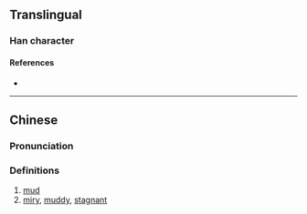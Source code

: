 {{character info/new}}
==Translingual==

===Han character===
{{Han char|rn=85|rad=水|as=12|sn=15|four=|canj=EJPB|ids=⿰氵甯}}

====References====
* {{Han ref|kx=0652.321|hdz=31747.141|uh=6F9D|ud=28573}}

----

==Chinese==
{{zh-forms}}

===Pronunciation===
{{zh-pron
|m=nìng
|c=ning6,ling6
|mc=
|oc=
|ma=
|cat=n,a
}}

===Definitions===
{{zh-hanzi}}

# [[mud]]
# [[miry]], [[muddy]], [[stagnant]]